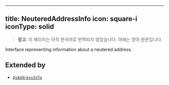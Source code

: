 <!-- AUTO-GENERATED-CONTENT:START (ENGLISH-COPY) -->
---
title: NeuteredAddressInfo
icon: square-i
iconType: solid
---

> **참고**: 이 페이지는 아직 한국어로 번역되지 않았습니다. 아래는 영어 원문입니다.

Interface representing information about a neutered address.

## Extended by

- [`QiAddressInfo`](/ko/sdk/content/interfaces/QiAddressInfo)
